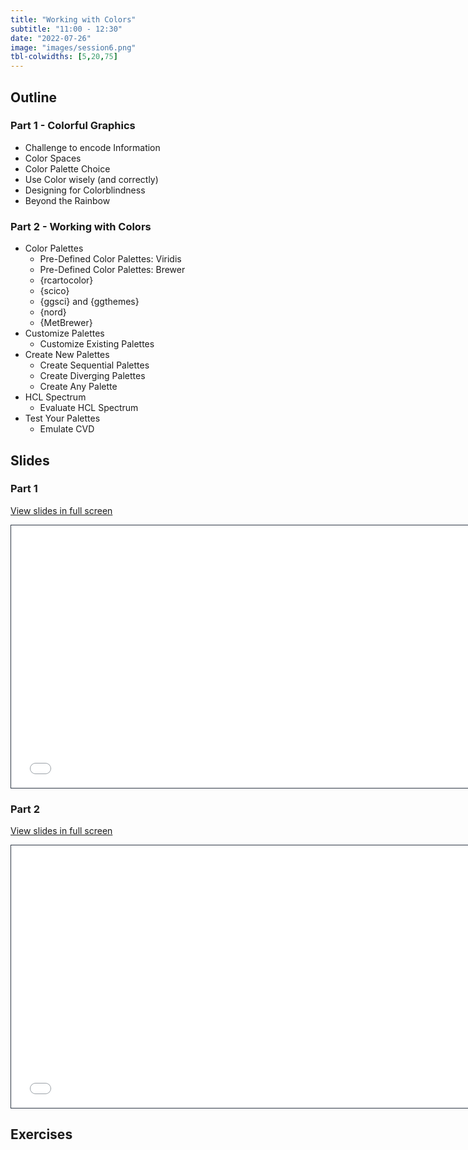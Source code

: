 ```yaml
---
title: "Working with Colors"
subtitle: "11:00 - 12:30"
date: "2022-07-26"
image: "images/session6.png"
tbl-colwidths: [5,20,75]
---
```


## Outline

### Part 1 - Colorful Graphics
-   Challenge to encode Information
-   Color Spaces
-   Color Palette Choice
-   Use Color wisely (and correctly)
-   Designing for Colorblindness
-   Beyond the Rainbow

### Part 2 - Working with Colors
-   Color Palettes
    -   Pre-Defined Color Palettes: Viridis
    -   Pre-Defined Color Palettes: Brewer
    -   {rcartocolor}
    -   {scico}
    -   {ggsci} and {ggthemes}
    -   {nord}
    -   {MetBrewer}
-   Customize Palettes
    -   Customize Existing Palettes
-   Create New Palettes
    -   Create Sequential Palettes
    -   Create Diverging Palettes
    -   Create Any Palette
-   HCL Spectrum
    -   Evaluate HCL Spectrum
-   Test Your Palettes
    -   Emulate CVD

## Slides

### Part 1
[View slides in full screen](../materials/06_colorful_graphics.pdf)

```{=html}
<iframe class="slide-deck" src="../materials/06_colorful_graphics.pdf" height="420" width="747" style="border: 1px solid #2e3846;"></iframe>
```

### Part 2

[View slides in full screen](../materials/06_colors.qmd)

```{=html}
<iframe class="slide-deck" src="../materials/06_colors.qmd" height="420" width="747" style="border: 1px solid #2e3846;"></iframe>
```

## Exercises

::: {#exercises}
:::

